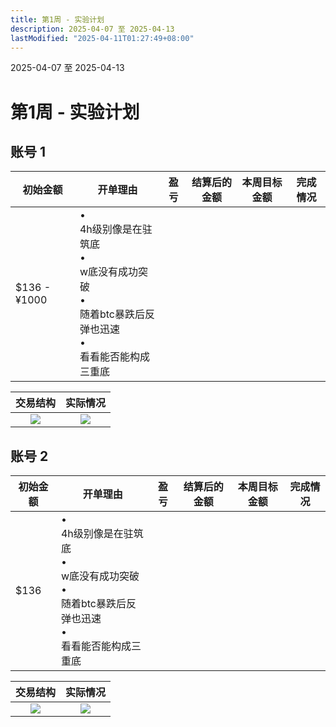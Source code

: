 ```yaml
---
title: 第1周 - 实验计划
description: 2025-04-07 至 2025-04-13
lastModified: "2025-04-11T01:27:49+08:00"
---
```



<Aside type="note" title="日期">
  2025-04-07 至 2025-04-13
</Aside>

# 第1周 - 实验计划

## 账号 1

<div class="overflow-x-auto">
  <table class="min-w-full">
    <thead>
      <tr>
        <th class="px-4 py-2 w-[12%] bg-slate-100 dark:bg-slate-800">初始金额</th>
        <th class="px-4 py-2 w-[24%] bg-slate-100 dark:bg-slate-800">开单理由</th>
        <th class="px-4 py-2 w-[18%] bg-slate-100 dark:bg-slate-800">盈亏</th>
        <th class="px-4 py-2 w-[18%] bg-slate-100 dark:bg-slate-800">结算后的金额</th>
        <th class="px-4 py-2 w-[18%] bg-slate-100 dark:bg-slate-800">本周目标金额</th>
        <th class="px-4 py-2 w-[20%] bg-slate-100 dark:bg-slate-800">完成情况</th>
      </tr>
    </thead>
    <tbody>
      <tr>
        <td class="border px-4 py-2 text-center">$136 - ¥1000</td>
        <td class="border px-4 py-2">
          <div class="flex items-start gap-2 mb-1">
            <div class="text-blue-600 font-bold">•</div>
            <div>4h级别像是在驻筑底</div>
          </div>
          <div class="flex items-start gap-2 mb-1">
            <div class="text-blue-600 font-bold">•</div>
            <div>w底没有成功突破</div>
          </div>
          <div class="flex items-start gap-2 mb-1">
            <div class="text-blue-600 font-bold">•</div>
            <div>随着btc暴跌后反弹也迅速</div>
          </div>
          <div class="flex items-start gap-2">
            <div class="text-blue-600 font-bold">•</div>
            <div>看看能否能构成三重底</div>
          </div>
        </td>
        <td class="border px-4 py-2 text-center"></td>
        <td class="border px-4 py-2 text-center"></td>
        <td class="border px-4 py-2 text-center"></td>
        <td class="border px-4 py-2 text-center"></td>
      </tr>
    </tbody>
  </table>
</div>

| **交易结构** | **实际情况** |
|:-----------:|:------------:|
| ![](https://wikijs.s3.bitiful.net/interaction/ZECUSDT.P_2025-04-08_23-12-50.png) | ![](https://wikijs.s3.bitiful.net/interaction/ZECUSDT.P_2025-04-08_23-12-50.png) |


## 账号 2

<div class="overflow-x-auto">
  <table class="min-w-full">
    <thead>
      <tr>
        <th class="px-4 py-2 w-[12%] bg-slate-100 dark:bg-slate-800">初始金额</th>
        <th class="px-4 py-2 w-[24%] bg-slate-100 dark:bg-slate-800">开单理由</th>
        <th class="px-4 py-2 w-[18%] bg-slate-100 dark:bg-slate-800">盈亏</th>
        <th class="px-4 py-2 w-[18%] bg-slate-100 dark:bg-slate-800">结算后的金额</th>
        <th class="px-4 py-2 w-[18%] bg-slate-100 dark:bg-slate-800">本周目标金额</th>
        <th class="px-4 py-2 w-[20%] bg-slate-100 dark:bg-slate-800">完成情况</th>
      </tr>
    </thead>
    <tbody>
      <tr>
        <td class="border px-4 py-2 text-center">$136</td>
        <td class="border px-4 py-2">
          <div class="flex items-start gap-2 mb-1">
            <div class="text-blue-600 font-bold">•</div>
            <div>4h级别像是在驻筑底</div>
          </div>
          <div class="flex items-start gap-2 mb-1">
            <div class="text-blue-600 font-bold">•</div>
            <div>w底没有成功突破</div>
          </div>
          <div class="flex items-start gap-2 mb-1">
            <div class="text-blue-600 font-bold">•</div>
            <div>随着btc暴跌后反弹也迅速</div>
          </div>
          <div class="flex items-start gap-2">
            <div class="text-blue-600 font-bold">•</div>
            <div>看看能否能构成三重底</div>
          </div>
        </td>
        <td class="border px-4 py-2 text-center"></td>
        <td class="border px-4 py-2 text-center"></td>
        <td class="border px-4 py-2 text-center"></td>
        <td class="border px-4 py-2 text-center"></td>
      </tr>
    </tbody>
  </table>
</div>

| **交易结构** | **实际情况** |
|:-----------:|:------------:|
| ![](https://wikijs.s3.bitiful.net/interaction/ZECUSDT.P_2025-04-08_23-12-50.png) | ![](https://wikijs.s3.bitiful.net/interaction/ZECUSDT.P_2025-04-08_23-12-50.png) | 